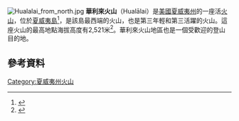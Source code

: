 {{coord|19|41|32|N|155|52|02|W|type:mountain_region:US-HI_scale:100000|format=dms|display=title}}
[[File:Hualalai_from_north.jpg|thumb]]
'''華利來火山'''（Hualālai）是[[美國|美國]][[夏威夷州|夏威夷州]]的一座活[[火山|火山]]，位於[[夏威夷島|夏威夷島]]<ref>{{cite web|url=http://hvo.wr.usgs.gov/volcanoes/hualalai/main.html|title=Hualālai Volcano, Hawaiʻi|author=HVO, Hawaiian Volcano Observatory|work=usgs.gov|accessdate=7 August 2015|archive-url=https://web.archive.org/web/20070918082404/http://hvo.wr.usgs.gov/volcanoes/hualalai/main.html|archive-date=2007-09-18|dead-url=no}}</ref>，是該島最西端的火山，也是第三年輕和第三活躍的火山。這座火山的最高地點海拔高度有2,521米<ref name="peakbagger">{{cite web|title=Hualalai, Hawaii|url=http://www.peakbagger.com/peak.aspx?pid=11910|work=Summits of the World|publisher=peakbagger.com|accessdate=21 February 2013|archive-date=2019-04-17|archive-url=https://web.archive.org/web/20190417141256/https://www.peakbagger.com/peak.aspx?pid=11910|dead-url=no}}</ref>。華利來火山地區也是一個受歡迎的登山目的地。

==參考資料==
{{reflist|30em}}
[[Category:夏威夷州火山|Category:夏威夷州火山]]
